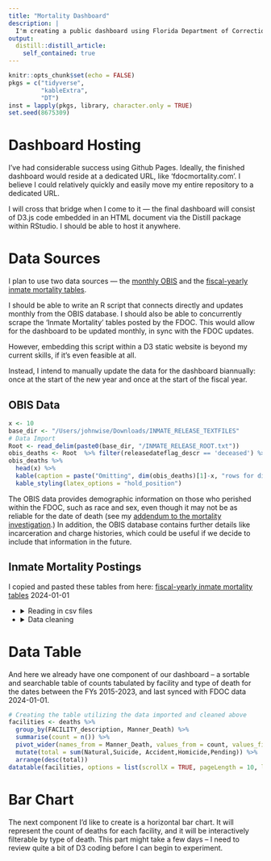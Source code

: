 ```yaml
---
title: "Mortality Dashboard"
description: |
  I'm creating a public dashboard using Florida Department of Corrections Inmate Mortality data. This post details my project progress, aiming to ensure transparency and gain community support. Despite anticipated challenges, sharing this project should facilitate problem-solving and keep me accountable.
output:
  distill::distill_article:
    self_contained: true
---
```



```r
knitr::opts_chunk$set(echo = FALSE)
pkgs = c("tidyverse",
         "kableExtra",
         "DT")
inst = lapply(pkgs, library, character.only = TRUE)
set.seed(8675309)
```

# Dashboard Hosting

I've had considerable success using Github Pages. Ideally, the finished dashboard would reside at a dedicated URL, like 'fdocmortality.com'. I believe I could relatively quickly and easily move my entire repository to a dedicated URL. 

I will cross that bridge when I come to it — the final dashboard will consist of D3.js code embedded in an HTML document via the Distill package within RStudio. I should be able to host it anywhere.

# Data Sources

I plan to use two data sources — the [monthly OBIS](https://fdc.myflorida.com/pub/obis_request.html) and the [fiscal-yearly inmate mortality tables](https://fdc.myflorida.com/pub/mortality/index.html).

I should be able to write an R script that connects directly and updates monthly from the OBIS database. I should also be able to concurrently scrape the 'Inmate Mortality' tables posted by the FDOC. This would allow for the dashboard to be updated monthly, in sync with the FDOC updates.

However, embedding this script within a D3 static website is beyond my current skills, if it's even feasible at all.

Instead, I intend to manually update the data for the dashboard biannually: once at the start of the new year and once at the start of the fiscal year.

## OBIS Data

```r
x <- 10
base_dir <- "/Users/johnwise/Downloads/INMATE_RELEASE_TEXTFILES"
# Data Import
Root <- read_delim(paste0(base_dir, "/INMATE_RELEASE_ROOT.txt"))
obis_deaths <- Root  %>% filter(releasedateflag_descr == 'deceased') %>% select(DCNumber, releasedateflag_descr, PrisonReleaseDate, Sex, race_descr)
obis_deaths %>%
  head(x) %>%
  kable(caption = paste("Omitting", dim(obis_deaths)[1]-x, "rows for display")) %>%
  kable_styling(latex_options = "hold_position")
```

The OBIS data provides demographic information on those who perished within the FDOC, such as race and sex, even though it may not be as reliable for the date of death (see my [addendum to the mortality investigation](https://johnwwise.github.io/public_repository/work/2023-09-19-mortality/#addendum).) In addition, the OBIS database contains further details like incarceration and charge histories, which could be useful if we decide to include that information in the future.

## Inmate Mortality Postings
I copied and pasted these tables from here:
[fiscal-yearly inmate mortality tables](https://fdc.myflorida.com/pub/mortality/index.html)
2024-01-01

  <ul>
  <li>
    <details>
      <summary>Reading in csv files</summary>
      <p>

```r
# Here we are bringing in our csv files -- I copied and pasted the FDOC tables into spreadsheets and saved them 
# as csvs. The coordinates of FDOC facilities were manually looked up by me on Google maps.

# base directory for CSV files
base_dir <- "/Users/johnwise/pubic_repository/csvs/fdoc_mortality/"

# Define a function to read and preprocess CSV files
read_and_preprocess_csv <- function(file_path) {
  # Read the CSV file
  data <- read_csv(file_path, col_names = TRUE, skip = 1, show_col_types = FALSE)
  
  # Extract 'DC Number' using regular expression
  data$`DC Number` <- str_extract(data$`DC Number`, "(?<=DCNumber=)[^&]+")
  
  return(data)
}

# Read and preprocess CSV files for each fiscal year
fy15 <- read_and_preprocess_csv(paste0(base_dir, "FY 2015-2016.csv"))
fy16 <- read_and_preprocess_csv(paste0(base_dir, "FY 2016-2017.csv"))
fy17 <- read_and_preprocess_csv(paste0(base_dir, "FY 2017-2018.csv"))
fy18 <- read_and_preprocess_csv(paste0(base_dir, "FY 2018-2019.csv"))
fy19 <- read_and_preprocess_csv(paste0(base_dir, "FY 2019-2020.csv"))
fy20 <- read_and_preprocess_csv(paste0(base_dir, "FY 2020-2021.csv"))
fy21 <- read_and_preprocess_csv(paste0(base_dir, "FY 2021-2022.csv"))
fy22 <- read_and_preprocess_csv(paste0(base_dir, "FY 2022-2023.csv"))
fy23 <- read_and_preprocess_csv(paste0(base_dir, "FY 2023-2024.csv"))

# Brining in Facility coordinates, manually acquired (someone should double check these!) by the author
cords <-read_csv(paste0(base_dir, 'facility_cords.csv'))
```      
  
  </p>
  </details>
  </li>
  <li>
    <details>
      <summary>Data cleaning</summary>
      <p>


```r
# Combine data frames from different fiscal years into one
deaths <- rbind(fy15, fy16, fy17, fy18, fy19, fy20, fy21, fy22, fy23)

# Remove individual fiscal year data frames to free up memory
remove(fy15, fy16, fy17, fy18, fy19, fy20, fy21, fy22, fy23)

# Rename columns for consistency and clarity
colnames(deaths) <- c('Name', 'DCNumber', 'Date_Death', 'FACILITY_description', 'Manner_Death', 'Status')

# Extract the first word from the 'Status' column
deaths$Status <- str_extract(deaths$Status, "^\\S+")

# Convert the 'Date_Death' column to Date format (assuming 'mdy' function from lubridate)
deaths$Date_Death <- as.Date(mdy(deaths$Date_Death))

# Convert selected columns to factor variables for categorical data
deaths$FACILITY_descriptionn <- as.factor(deaths$FACILITY_description)
deaths$Manner_Death <- as.factor(deaths$Manner_Death)
deaths$Status <- as.factor(deaths$Status)
deaths$DCNumber <- as.factor(deaths$DCNumber)

```


```r
# Manner of Death Data Cleaning
deaths$Manner_Death <- recode(deaths$Manner_Death, "Natrual" = "Natural",
                              "CLOSED" = "Closed",
                              "4Suicide" = "Suicide",
                              "Acdident" = "Accident")

# Facilities Data Cleaning
deaths$FACILITY_description <- recode(deaths$FACILITY_description, "Apalachee East" = "APALACHEE EAST UNIT",
                                      "BAKER Re-Entry" = "BAKER RE-ENTRY CENTR",
                                      "Blackwater CF" = "BLACKWATER C.F.",
                                      "CFRC" = "CFRC-MAIN",
                                      "CFRC East" = "CFRC-EAST", 
                                      "CFRC South" = "CFRC-SOUTH", 
                                      "COLUMBIA C.I." = "COLUMBIA CI", 
                                      "Charlotte" = "CHARLOTTE C.I.", 
                                      "Cross City" = "CROSS CITY C.I.", 
                                      "FSP West" = "FSP WEST UNIT", 
                                      "Hamilton Annex" = "HAMILTON ANNEX", 
                                      "Hardee" = "HARDEE C.I.", 
                                      "Hardee Work Camp" = "HARDEE WORK CAMP", 
                                      "LAKE CITY" = "LAKE CITY C.F.", 
                                      "Lake" = "LAKE C.I.", 
                                      "Marion" = "MARION C.I.", 
                                      "Okeechobee" = "OKEECHOBEE C.I.", 
                                      "RMC-Main Unit" = "R.M.C.- MAIN UNIT", 
                                      "R.M.C.-MAIN UNIT" = "R.M.C.- MAIN UNIT", 
                                      "S.F.R.C" = "S.F.R.C.", 
                                      "S.F.R.C. SOUTH" = "S.F.R.C. SOUTH UNIT", 
                                      "SFRC" = "S.F.R.C.", 
                                      "SUMTER  C.I." = "SUMTER C.I.", 
                                      "Suwannee Annex" = "SUWANNEE C.I. ANNEX", 
                                      "Taylor" = "TAYLOR C.I.", 
                                      "Union" = "UNION C.I.", 
                                      "Wakulla" = "WAKULLA C.I.", 
                                      "Wakulla Annex" = "WAKULLA ANNEX", 
                                      "Walton" = "WALTON C.I.")

# there are three records for which the cause of death was determined to be 'Undetermined' and three records for 
#which this variable was valued as 'Closed'. This "Closed" is meant to be a category for investigative status, 
# so for the purposes of this investigation we collapse those categorized as "Closed" to be "Undetermined".
deaths$Manner_Death <-  recode(deaths$Manner_Death, "Closed" = "Undetermined")

```

  </p>
  </details>
  </li>
  </ul>
</body>

# Data Table

And here we already have one component of our dashboard -- a sortable and searchable table of counts tabulated by facility and type of death for the dates between the FYs 2015-2023, and last synced with FDOC data 2024-01-01.

```r
# Creating the table utilizing the data imported and cleaned above
facilities <- deaths %>% 
  group_by(FACILITY_description, Manner_Death) %>% 
  summarise(count = n()) %>%
  pivot_wider(names_from = Manner_Death, values_from = count, values_fill = 0) %>%
  mutate(total = sum(Natural,Suicide, Accident,Homicide,Pending)) %>%
  arrange(desc(total))
datatable(facilities, options = list(scrollX = TRUE, pageLength = 10, lengthMenu = c(10, 20, 50)))
```

# Bar Chart

The next component I'd like to create is a horizontal bar chart. It will represent the count of deaths for each facility, and it will be interactively filterable by type of death. This part might take a few days -- I need to review quite a bit of D3 coding before I can begin to experiment.